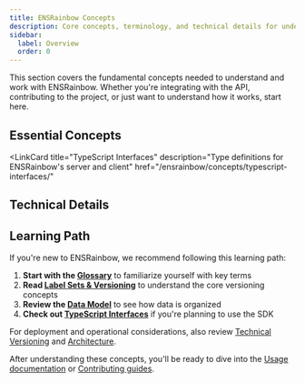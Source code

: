 ```yaml
---
title: ENSRainbow Concepts
description: Core concepts, terminology, and technical details for understanding ENSRainbow.
sidebar:
  label: Overview
  order: 0
---
```



This section covers the fundamental concepts needed to understand and work with ENSRainbow. Whether you're integrating with the API, contributing to the project, or just want to understand how it works, start here.

## Essential Concepts

<LinkCard
  title="Glossary"
  description="Comprehensive terminology and definitions used throughout ENSRainbow"
  href="/ensrainbow/concepts/glossary/"
/>

<LinkCard
  title="Data Model"
  description="Detailed schema and data organization in ENSRainbow's LevelDB database"
  href="/ensrainbow/concepts/data-model/"
/>

<LinkCard
  title="Label Sets & Versioning"
  description="Understanding ENSRainbow's versioning system and why it's essential for deterministic healing"
  href="/ensrainbow/concepts/label-sets-and-versioning/"
/>

<LinkCard
  title="TypeScript Interfaces"
  description="Type definitions for ENSRainbow's server and client"
  href="/ensrainbow/concepts/typescript-interfaces/"

## Technical Details

<LinkCard
  title="Technical Versioning"
  description="Software versions, database schema compatibility, and operational considerations"
  href="/ensrainbow/concepts/versioning/"
/>

<LinkCard
  title="Architecture"
  description="High-level system architecture and component interactions"
  href="/ensrainbow/concepts/architecture/"
/>

<LinkCard
  title="Performance"
  description="Performance characteristics and optimization considerations"
  href="/ensrainbow/concepts/performance/"
/>

## Learning Path

If you're new to ENSRainbow, we recommend following this learning path:

1. **Start with the [Glossary](/ensrainbow/concepts/glossary/)** to familiarize yourself with key terms
2. **Read [Label Sets & Versioning](/ensrainbow/concepts/label-sets-and-versioning/)** to understand the core versioning concepts
3. **Review the [Data Model](/ensrainbow/concepts/data-model/)** to see how data is organized
4. **Check out [TypeScript Interfaces](/ensrainbow/concepts/typescript-interfaces/)** if you're planning to use the SDK

For deployment and operational considerations, also review [Technical Versioning](/ensrainbow/concepts/versioning/) and [Architecture](/ensrainbow/concepts/architecture/).

After understanding these concepts, you'll be ready to dive into the [Usage documentation](/ensrainbow/usage/) or [Contributing guides](/ensrainbow/contributing/). 
